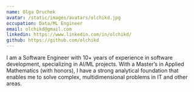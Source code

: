 ```yaml
---
name: Olga Druchek
avatar: /static/images/avatars/olchikd.jpg
occupation: Data/ML Engineer
email: olchikd@gmail.com
linkedin: https://www.linkedin.com/in/olchikd/
github: https://github.com/olchikd
---
```


I am a Software Engineer with 10+ years of experience in software development, specializing in AI/ML projects. With a Master’s in Applied Mathematics (with honors), I have a strong analytical foundation that enables me to solve complex, multidimensional problems in IT and other areas.